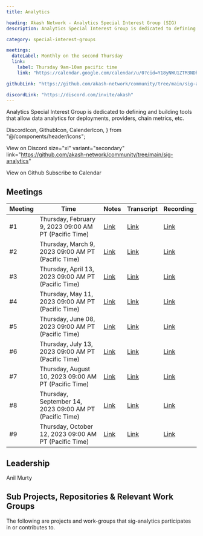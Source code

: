 ```yaml
---
title: Analytics

heading: Akash Network - Analytics Special Interest Group (SIG)
description: Analytics Special Interest Group is dedicated to defining and building tools that allow data analytics for deployments, providers, chain metrics, etc.

category: special-interest-groups

meetings:
  dateLabel: Monthly on the second Thursday
  link:
    label: Thursday 9am-10am pacific time
    link: "https://calendar.google.com/calendar/u/0?cid=Y18yNWU1ZTM3NDhlNGM0YWI3YTU1ZjQxZmJjNWViZWJjYzBhMDNiNDBmYjAyODc4NWYxNDE1OWJmYWViZWExMmUyQGdyb3VwLmNhbGVuZGFyLmdvb2dsZS5jb20"

githubLink: "https://github.com/akash-network/community/tree/main/sig-analytics"

discordLink: "https://discord.com/invite/akash"
---
```


Analytics Special Interest Group is dedicated to defining and building tools that allow data analytics for deployments, providers, chain metrics, etc.

<div class="flex flex-col lg:flex-row lg:items-center gap-6"  >

  DiscordIcon,
  GithubIcon,
  CalenderIcon,
} from "@/components/header/icons";

<ButtonLink
link="https://discord.com/invite/akash"
 size="xl" variant="secondary">

  <DiscordIcon className="text-para" />
  View on Discord
</ButtonLink>
<ButtonLink

size="xl" variant="secondary"
link="https://github.com/akash-network/community/tree/main/sig-analytics"

>

  <GithubIcon className="text-para" />
  View on Github
</ButtonLink>
<ButtonLink
  link="https://calendar.google.com/calendar/u/0?cid=Y18yNWU1ZTM3NDhlNGM0YWI3YTU1ZjQxZmJjNWViZWJjYzBhMDNiNDBmYjAyODc4NWYxNDE1OWJmYWViZWExMmUyQGdyb3VwLmNhbGVuZGFyLmdvb2dsZS5jb20"
 size="xl" variant="secondary">
  <CalenderIcon className="text-para" />
  Subscribe to Calendar
</ButtonLink>

</div>

## Meetings

| Meeting | Time                                                    | Notes                                                                                                 | Transcript                                                                                                       | Recording                                                                                                                    |
| ------- | ------------------------------------------------------- | ----------------------------------------------------------------------------------------------------- | ---------------------------------------------------------------------------------------------------------------- | ---------------------------------------------------------------------------------------------------------------------------- |
| #1      | Thursday, February 9, 2023 09:00 AM PT (Pacific Time)   | [Link](https://github.com/akash-network/community/blob/main/sig-analytics/meetings/001-2023-02-09.md) | [Link](https://github.com/akash-network/community/blob/main/sig-analytics/meetings/001-2023-02-09.md#transcript) | [Link](https://ftbwz3nd2i3gjhmsgiwot2x4mah6mkzvkuztdh3thyaughvd36aq.arweave.net/LMNs7aPSNmSdkjIs6er8YA_mKzVVMzGfcz4BQx6j34E) |
| #2      | Thursday, March 9, 2023 09:00 AM PT (Pacific Time)      | [Link](https://github.com/akash-network/community/blob/main/sig-analytics/meetings/002-2023-03-09.md) | [Link](https://github.com/akash-network/community/blob/main/sig-analytics/meetings/002-2023-03-09.md#transcript) | [Link](https://fue3g4xmnsr4uy45y2pulbvwyo7ptfahmrvi6lvuweemi57slz4a.arweave.net/LQmzcuxso8pjncafRYa2w775lAdkao8utLEIxHfyXng) |
| #3      | Thursday, April 13, 2023 09:00 AM PT (Pacific Time)     | [Link](https://github.com/akash-network/community/blob/main/sig-analytics/meetings/003-2023-04-13.md) | [Link](https://github.com/akash-network/community/blob/main/sig-analytics/meetings/003-2023-04-13.md#transcript) | [Link](https://3sitabyx4woqnmocrm4sygu647pklpgob6a4towscwlsqcymiata.arweave.net/3JEwBxflnQaxwos5LBqe596lvM4Pgcm60hWXKAsMQCY) |
| #4      | Thursday, May 11, 2023 09:00 AM PT (Pacific Time)       | [Link](https://github.com/akash-network/community/blob/main/sig-analytics/meetings/004-2023-05-11.md) | [Link](https://github.com/akash-network/community/blob/main/sig-analytics/meetings/004-2023-05-11.md#transcript) | [Link](https://lhtkqoy46e7yizt65au5if3whgrq2brswt5jtd3cffrukfetc7rq.arweave.net/WeaoOxzxP4Rmfugp1Bd2OaMNBjK0-pmPYiljRRSTF-M) |
| #5      | Thursday, June 08, 2023 09:00 AM PT (Pacific Time)      | [Link](https://github.com/akash-network/community/blob/main/sig-analytics/meetings/005-2023-06-08.md) | [Link](https://github.com/akash-network/community/blob/main/sig-analytics/meetings/005-2023-06-08.md#transcript) | [Link](https://vgq4z3pl2yzp66ubgyz4e6fm6yqh6shzdo22wkk6tucodjy2n6tq.arweave.net/qaHM7evWMv96gTYzwnis9iB_SPkbtaspXp0E4acab6c) |
| #6      | Thursday, July 13, 2023 09:00 AM PT (Pacific Time)      | [Link](https://github.com/akash-network/community/blob/main/sig-analytics/meetings/006-2023-07-12.md) | [Link](https://github.com/akash-network/community/blob/main/sig-analytics/meetings/006-2023-07-12.md#transcript) | [Link](https://gf7f7walagqjm3o6iojm7scckok44sulmjm7k77n2ank3bjsbzyq.arweave.net/MX5f2AsBoJZt3kOSz8hCU5XOSotiWfV_7dAarYUyDnE) |
| #7      | Thursday, August 10, 2023 09:00 AM PT (Pacific Time)    | [Link](https://github.com/akash-network/community/blob/main/sig-analytics/meetings/007-2023-08-11.md) | [Link](https://github.com/akash-network/community/blob/main/sig-analytics/meetings/007-2023-08-11.md#transcript) | [Link](https://kqbknw24m7hpcjg4hfd2dtg4ozhiqsi4zbjdtjycxw6omyhzvfka.arweave.net/VAKm21xnzvEk3DlHoczcdk6ISRzIUjmnAr285mD5qVQ) |
| #8      | Thursday, September 14, 2023 09:00 AM PT (Pacific Time) | [Link](https://github.com/akash-network/community/blob/main/sig-analytics/meetings/008-2023-09-14.md) | [Link](https://github.com/akash-network/community/blob/main/sig-analytics/meetings/008-2023-09-14.md#Transcript) | [Link](https://t5tmhypnhybd3jpbk3amizf6m2pl66msvvbhlqjyqnynouil4ksa.arweave.net/n2bD4e0-Aj2l4VbAxGS-Zp6_eZKtQnXBOINw11EL4qQ) |
| #9      | Thursday, October 12, 2023 09:00 AM PT (Pacific Time)   | [Link](https://github.com/akash-network/community/blob/main/sig-analytics/meetings/009-2023-10-12.md) | [Link](https://github.com/akash-network/community/blob/main/sig-analytics/meetings/009-2023-10-12.md#transcript) | [Link](https://v5ixigio4enkf7qhvlmzfptnlx6zkdite2skrznyil2d3xih6ana.arweave.net/r1F0GQ7hGqL-B6rZkr5tXf2VDRMmpKjluEL0Pd0H8Bo) |

## Leadership

Anil Murty


## Sub Projects, Repositories & Relevant Work Groups

The following are projects and work-groups that sig-analytics participates in or contributes to.
